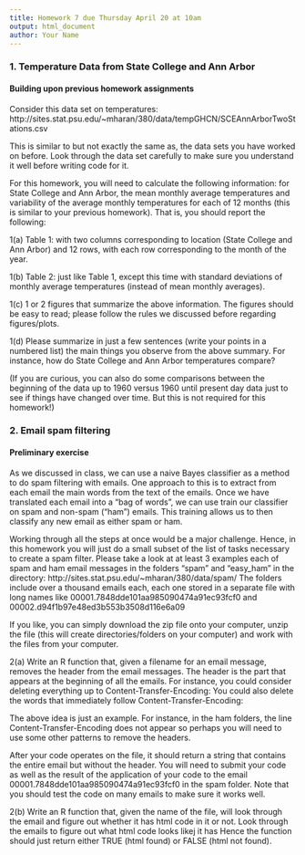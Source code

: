 ```yaml
---
title: Homework 7 due Thursday April 20 at 10am
output: html_document
author: Your Name
---
```



### 1. Temperature Data from State College and Ann Arbor 
#### Building upon previous homework assignments 
Consider this data set on temperatures:
http://sites.stat.psu.edu/~mharan/380/data/tempGHCN/SCEAnnArborTwoStations.csv

This is similar to but not exactly the same as, the data sets you have worked on before. Look through the data set carefully to make sure you understand it well before writing code for it.

For this homework, you will need to calculate the following information: for State College and Ann Arbor, the mean monthly average temperatures and variability of the average monthly temperatures for each of 12 months (this is similar to your previous homework). That is, you should report the following:

1(a) Table 1: with two columns corresponding to location (State College and Ann Arbor) and 12 rows, with each row corresponding to the month of the year. 

1(b) Table 2: just like Table 1, except this time with standard deviations of monthly average temperatures (instead of mean monthly averages).

1(c) 1 or 2 figures that summarize the above information. The figures should be easy to read; please follow the rules we discussed before regarding figures/plots. 

1(d) Please summarize in just a few sentences (write your points in a numbered list) the main things you observe from the above summary. For instance, how do State College and Ann Arbor temperatures compare? 


(If you are curious, you can also do some comparisons between the beginning of the data up to 1960 versus 1960 until present day data just to see if things have changed over time. But this is not required for this homework!)

### 2. Email spam filtering
#### Preliminary exercise

As we discussed in class, we can use a naive Bayes classifier as a method to do spam filtering with emails. One approach to this is to extract from each email the main words from the text of the emails. Once we have translated each email into a "bag of words", we can use train our classifier on spam and non-spam ("ham") emails. This training allows us to then classify any new email as either spam or ham. 

Working through all the steps at once would be a major challenge. Hence, in this homework you will just do a small subset of the list of tasks necessary to create a spam filter. Please take a look at at least 3 examples each of spam and ham email messages in the folders "spam" and "easy_ham" in the directory: http://sites.stat.psu.edu/~mharan/380/data/spam/
The folders include over a thousand emails each, each one stored in a separate file with long names like 00001.7848dde101aa985090474a91ec93fcf0 and 00002.d94f1b97e48ed3b553b3508d116e6a09 

If you like, you can simply download the zip file onto your computer, unzip the file (this will create directories/folders on your computer) and work with the files from your computer. 

2(a) Write an R function that, given a filename for an email message, removes the header from the email messages. The header is the part that appears at the beginning of all the emails. For instance, you could consider deleting everything up to Content-Transfer-Encoding:
You could also delete the words that immediately follow Content-Transfer-Encoding:

The above idea is just an example. For instance, in the ham folders, the line Content-Transfer-Encoding does not appear so perhaps you will need to use some other patterns to remove the headers. 

After your code operates on the file, it should return a string that contains the entire email but without the header. You will need to submit your code as well as the result of the application of your code to the email 00001.7848dde101aa985090474a91ec93fcf0   in the spam folder. Note that you should test the code on many emails to make sure it works well. 

2(b) Write an R function that, given the name of the file, will look through the email and figure out whether it has html code in it or not. Look through the emails to figure out what html code looks likej it has Hence the function should just return either TRUE (html found) or FALSE (html  not found).

